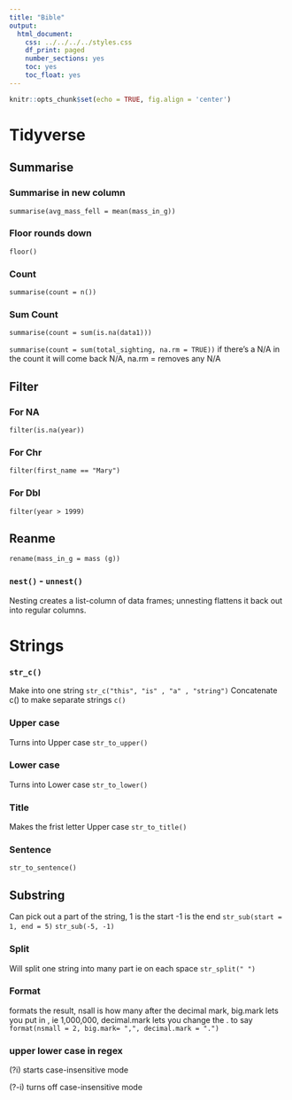 ```yaml
---
title: "Bible"
output:
  html_document:
    css: ../../../../styles.css
    df_print: paged
    number_sections: yes
    toc: yes
    toc_float: yes
---
```


```r
knitr::opts_chunk$set(echo = TRUE, fig.align = 'center')
```

# Tidyverse

## Summarise

### Summarise in new column

  `summarise(avg_mass_fell = mean(mass_in_g))`

### Floor rounds down

  `floor()`

### Count
  
  `summarise(count = n())`
  
### Sum Count

  `summarise(count = sum(is.na(data1)))`
  
  `summarise(count = sum(total_sighting, na.rm = TRUE))`
  if there's a N/A in the count it will come back N/A, 
  na.rm = removes any N/A
  
## Filter

### For NA

  `filter(is.na(year))`

### For Chr

  `filter(first_name == "Mary")`
  
### For Dbl

  `filter(year > 1999)`
  
## Reanme

  `rename(mass_in_g = mass (g))`


### `nest()` - `unnest()`

Nesting creates a list-column of data frames; unnesting flattens it back out into regular columns.



# Strings


### `str_c()`

Make into one string
  `str_c("this", "is" , "a" , "string")`
Concatenate c() to make separate strings
  `c()`

### Upper case

Turns into Upper case
  `str_to_upper()`

### Lower case

Turns into Lower case
  `str_to_lower()`

### Title
 
Makes the frist letter Upper case
  `str_to_title()`

### Sentence
 

  `str_to_sentence()`
  
## Substring

Can pick out a part of the string, 1 is the start -1 is the end 
  `str_sub(start = 1, end = 5)` 
  `str_sub(-5, -1)`
  
### Split

Will split one string into many part ie on each space
`str_split(" ")`

### Format

formats the result, nsall is how many after the decimal mark, big.mark lets you 
put in , ie 1,000,000, decimal.mark lets you change the . to say
`format(nsmall = 2, big.mark= ",", decimal.mark = ".")`


### upper lower case in regex 

(?i) starts case-insensitive mode

(?-i) turns off case-insensitive mode